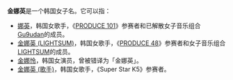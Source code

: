 '''金娜英'''是一个韩国女子名。它可以指：

* [[娜英|娜英]]，韩国女歌手，《[[PRODUCE_101|PRODUCE 101]]》参赛者和已解散女子音乐组合[[Gu9udan|Gu9udan]]的成员。
* [[金娜英_(LIGHTSUM)|金娜英 (LIGHTSUM)]]，韩国女歌手，《[[PRODUCE_48|PRODUCE 48]]》参赛者和女子音乐组合[[LIGHTSUM|LIGHTSUM]]的成员。
* [[金娜怜|金娜怜]]，韩国女演员，曾被错译为「金娜英」。
* [[金娜英_(歌手)|金娜英 (歌手)]]，韩国女歌手，《Super Star K5》参赛者。

{{disamb|cat=三字人名消歧义}}